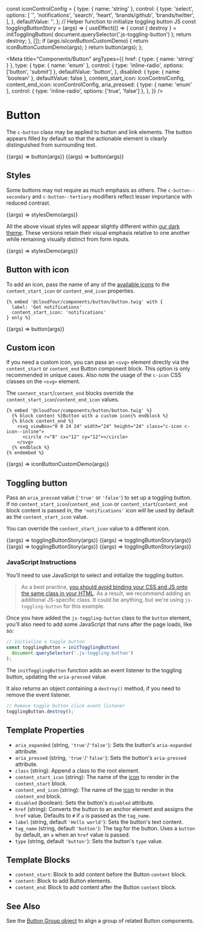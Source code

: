 const iconControlConfig = {
  type: { name: 'string' },
  control: {
    type: 'select',
    options: [
      '',
      'notifications',
      'search',
      'heart',
      'brands/github',
      'brands/twitter',
    ],
  },
  defaultValue: '',
};
// Helper function to initialize toggling button JS
const togglingButtonStory = (args) => {
  useEffect(() => {
    const { destroy } = initTogglingButton(
      document.querySelector('.js-toggling-button')
    );
    return destroy;
  }, []);
  if (args.isIconButtonCustomDemo) {
    return iconButtonCustomDemo(args);
  }
  return button(args);
};

<Meta
  title="Components/Button"
  argTypes={{
    href: { type: { name: 'string' } },
    type: {
      type: { name: 'enum' },
      control: { type: 'inline-radio', options: ['button', 'submit'] },
      defaultValue: 'button',
    },
    disabled: { type: { name: 'boolean' }, defaultValue: false },
    content_start_icon: iconControlConfig,
    content_end_icon: iconControlConfig,
    aria_pressed: {
      type: { name: 'enum' },
      control: { type: 'inline-radio', options: ['true', 'false'] },
    },
  }}
/>

# Button

The `c-button` class may be applied to button and link elements. The button appears filled by default so that the actionable element is clearly distinguished from surrounding text.

<Canvas>
  <Story name="Button Element" args={{ label: 'Button', href: false }}>
    {(args) => button(args)}
  </Story>
  <Story name="Link Element" args={{ label: 'Link', tagName: 'a' }}>
    {(args) => button(args)}
  </Story>
</Canvas>

## Styles

Some buttons may not require as much emphasis as others. The `c-button--secondary` and `c-button--tertiary` modifiers reflect lesser importance with reduced contrast.

<Canvas>
  <Story name="Styles">{(args) => stylesDemo(args)}</Story>
</Canvas>

All the above visual styles will appear slightly different within [our dark theme](/docs/design-themes--dark). These versions retain their visual emphasis relative to one another while remaining visually distinct from form inputs.

<Canvas>
  <Story name="Styles (Dark)" parameters={{ theme: 't-dark' }}>
    {(args) => stylesDemo(args)}
  </Story>
</Canvas>

## Button with icon

To add an icon, pass the name of any of the [available icons](/docs/design-icons--page)
to the `content_start_icon` or `content_end_icon` properties.

```twig
{% embed '@cloudfour/components/button/button.twig' with {
  label: 'Get notifications'
  content_start_icon: 'notifications'
} only %}
```

<Canvas>
  <Story
    name="Icon"
    args={{
      content_start_icon: 'notifications',
      label: 'Get notifications',
    }}
  >
    {(args) => button(args)}
  </Story>
</Canvas>

## Custom icon

If you need a custom icon, you can pass an `<svg>` element directly via the
`content_start` or `content_end` Button component block. This option is only
recommended in unique cases. Also note the usage of the `c-icon`
CSS classes on the `<svg>` element.

The `content_start`/`content_end` blocks override the
`content_start_icon`/`content_end_icon` values.

```twig
{% embed '@cloudfour/components/button/button.twig' %}
  {% block content %}Button with a custom icon{% endblock %}
  {% block content_end %}
    <svg viewBox="0 0 24 24" width="24" height="24" class="c-icon c-icon--inline">
      <circle r="8" cx="12" cy="12"></circle>
    </svg>
  {% endblock %}
{% endembed %}
```

<Canvas>
  <Story name="Custom Icon">{(args) => iconButtonCustomDemo(args)}</Story>
</Canvas>

## Toggling button

Pass an `aria_pressed` value (`'true'` or `'false'`) to set up a toggling button. If no `content_start_icon`/`content_end_icon` or `content_start`/`content_end` block content is passed in, the `'notifications'` icon will be used by default as the `content_start_icon` value.

You can override the `content_start_icon` value to a different icon.

<Canvas isColumn>
  <Story
    name="Toggling Button"
    args={{
      class: 'js-toggling-button',
      aria_pressed: 'true',
    }}
    inline={false}
  >
    {(args) => togglingButtonStory(args)}
  </Story>
  <Story
    name="Secondary Toggling Button"
    args={{
      class: 'c-button--secondary js-toggling-button',
      aria_pressed: 'true',
    }}
    inline={false}
  >
    {(args) => togglingButtonStory(args)}
  </Story>
  <Story
    name="Tertiary Toggling Button"
    args={{
      class: 'c-button--tertiary js-toggling-button',
      aria_pressed: 'true',
    }}
    inline={false}
  >
    {(args) => togglingButtonStory(args)}
  </Story>
  <Story
    name="Custom Icon Toggling Button"
    args={{
      class: 'js-toggling-button',
      aria_pressed: 'true',
      isIconButtonCustomDemo: true,
    }}
    inline={false}
  >
    {(args) => togglingButtonStory(args)}
  </Story>
</Canvas>

### JavaScript Instructions

You'll need to use JavaScript to select and initialize the toggling button.

> As a best practice, [you should avoid binding your CSS and JS onto the same class in your HTML](https://cssguidelin.es/#javascript-hooks). As a result, we recommend adding an additional JS-specific class. It could be anything, but we're using `js-toggling-button` for this example.

Once you have added the `js-toggling-button` class to the `button` element, you'll also need to add some JavaScript that runs after the page loads, like so:

```js
// Initialize a toggle button
const togglingButton = initTogglingButton(
  document.querySelector('.js-toggling-button')
);
```

The `initTogglingButton` function adds an event listener to the toggling button, updating the `aria-pressed` value.

It also returns an object containing a `destroy()` method, if you need to remove the event listener.

```js
// Remove toggle button click event listener
togglingButton.destroy();
```

## Template Properties

- `aria_expanded` (string, `'true'`/`'false'`): Sets the button's `aria-expanded` attribute.
- `aria_pressed` (string, `'true'`/`'false'`): Sets the button's `aria-pressed` attribute.
- `class` (string): Append a class to the root element.
- `content_start_icon` (string): The name of the [icon](/docs/design-icons--page) to render in the `content_start` block.
- `content_end_icon` (string): The name of the [icon](/docs/design-icons--page) to render in the `content_end` block.
- `disabled` (boolean): Sets the button's `disabled` attribute.
- `href` (string): Converts the button to an anchor element and assigns the `href` value. Defaults to `#` if `a` is passed as the `tag_name`.
- `label` (string, default `'Hello world'`): Sets the button's text content.
- `tag_name` (string, default `'button'`): The tag for the button. Uses a `button` by default, an `a` when an `href` value is passed.
- `type` (string, default `'button'`): Sets the button's `type` value.

## Template Blocks

- `content_start`: Block to add content before the Button `content` block.
- `content`: Block to add Button elements.
- `content_end`: Block to add content after the Button `content` block.

## See Also

See the [Button Group object](/docs/objects-button-group--default-story) to align a group of related Button components.
